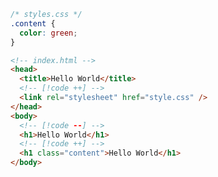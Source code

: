 ```css
/* styles.css */
.content {
  color: green;
}
```

```html
<!-- index.html -->
<head>
  <title>Hello World</title>
  <!-- [!code ++] -->
  <link rel="stylesheet" href="style.css" />
</head>
<body>
  <!-- [!code --] -->
  <h1>Hello World</h1>
  <!-- [!code ++] -->
  <h1 class="content">Hello World</h1>
</body>
```
